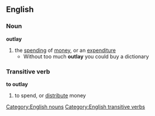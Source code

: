 ==English==
===Noun===
'''outlay'''
#the [[spending]] of [[money]], or an [[expenditure]]
#* Without too much '''outlay''' you could buy a dictionary
===Transitive verb===
'''to outlay'''
#to spend, or [[distribute]] money
[[Category:English nouns]]
[[Category:English transitive verbs]]